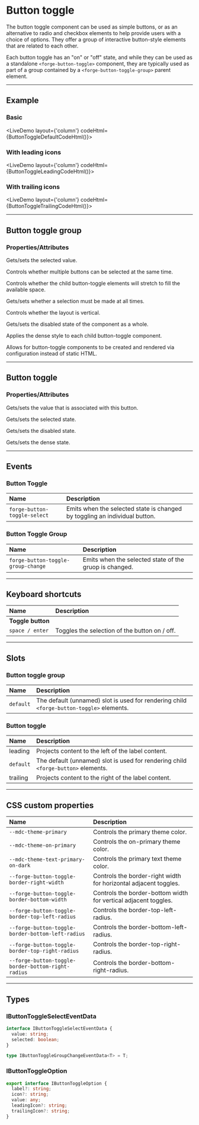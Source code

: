 
<PageSection>

# Button toggle

The button toggle component can be used as simple buttons, or as an alternative to radio and checkbox elements to help provide users with a choice of options.
They offer a group of interactive button-style elements that are related to each other.

Each button toggle has an "on" or "off" state, and while they can be used as a standalone `<forge-button-toggle>` component, they are typically used as part 
of a group contained by a `<forge-button-toggle-group>` parent element.

</PageSection>

---

<PageSection>

## Example

### Basic

<LiveDemo
layout={'column'}
codeHtml={ButtonToggleDefaultCodeHtml()}>
  <ButtonGroupDemo/>
</LiveDemo>

### With leading icons

<LiveDemo 
layout={'column'}
codeHtml={ButtonToggleLeadingCodeHtml()}>
  <ButtonGroupDemo hasLeading={true}/>
</LiveDemo>

### With trailing icons

<LiveDemo 
layout={'column'}
codeHtml={ButtonToggleTrailingCodeHtml()}>
  <ButtonGroupDemo hasTrailing={true}/>
</LiveDemo>

</PageSection>

---

<PageSection>

## Button toggle group

### Properties/Attributes

<PropertyDef name="value" type="any" defaultValue="null">

Gets/sets the selected value.

</PropertyDef>

<PropertyDef name="multiple" type="boolean" defaultValue="false">

Controls whether multiple buttons can be selected at the same time.

</PropertyDef>

<PropertyDef name="stretch" type="boolean" defaultValue="false">

Controls whether the child button-toggle elements will stretch to fill the available space.

</PropertyDef>

<PropertyDef name="mandatory" type="boolean" defaultValue="false">

Gets/sets whether a selection must be made at all times.

</PropertyDef>

<PropertyDef name="vertical" type="boolean" defaultValue="false">

Controls whether the layout is vertical.

</PropertyDef>

<PropertyDef name="disabled" type="boolean" defaultValue="false">

Gets/sets the disabled state of the component as a whole.

</PropertyDef>

<PropertyDef name="dense" type="boolean" defaultValue="false">

Applies the dense style to each child button-toggle component.

</PropertyDef>

<PropertyDef name="options" type="IButtonToggleOption[]" attr={false} defaultValue="[]">

Allows for button-toggle components to be created and rendered via configuration instead of static HTML.

</PropertyDef>

</PageSection>

---

<PageSection>

## Button toggle

### Properties/Attributes

<PropertyDef name="value" type="any" defaultValue="undefined">

Gets/sets the value that is associated with this button.

</PropertyDef>

<PropertyDef name="selected" type="boolean" defaultValue="false">

Gets/sets the selected state.

</PropertyDef>

<PropertyDef name="disabled" type="boolean" defaultValue="false">

Gets/sets the disabled state.

</PropertyDef>

<PropertyDef name="dense" type="boolean" defaultValue="false">

Gets/sets the dense state.

</PropertyDef>

</PageSection>

---

<PageSection>

## Events

### Button Toggle

| Name                               | Description
| :----------------------------------| :----------------
| `forge-button-toggle-select`         | Emits when the selected state is changed by toggling an individual button.

### Button Toggle Group

| Name                               | Description
| :----------------------------------| :----------------
| `forge-button-toggle-group-change`   | Emits when the selected state of the gruop is changed.

</PageSection>

---

<PageSection>

## Keyboard shortcuts

| Name                                | Description
| :-----------------------------------| :----------------
| **Toggle button**                   |
| `space / enter`                     | Toggles the selection of the button on / off.


</PageSection>

---

<PageSection>

## Slots

### Button toggle group

| Name                         | Description
| :----------------------------| :----------------
| `default`                    | The default (unnamed) slot is used for rendering child `<forge-button-toggle>` elements.

### Button toggle

| Name                         | Description
| :----------------------------| :----------------
| leading                      | Projects content to the left of the label content.
| `default`                    | The default (unnamed) slot is used for rendering child `<forge-button>` elements.
| trailing                     | Projects content to the right of the label content.

</PageSection>

---

<PageSection>

## CSS custom properties

| Name                                               | Description
| :--------------------------------------------------| :----------------
| `--mdc-theme-primary`                              | Controls the primary theme color.
| `--mdc-theme-on-primary`                           | Controls the on-primary theme color.
| `--mdc-theme-text-primary-on-dark`                 | Controls the primary text theme color.
| `--forge-button-toggle-border-right-width`           | Controls the border-right width for horizontal adjacent toggles.
| `--forge-button-toggle-border-bottom-width`          | Controls the border-bottom width for vertical adjacent toggles.
| `--forge-button-toggle-border-top-left-radius`       | Controls the border-top-left-radius.
| `--forge-button-toggle-border-bottom-left-radius`    | Controls the border-bottom-left-radius.
| `--forge-button-toggle-border-top-right-radius`      | Controls the border-top-right-radius.
| `--forge-button-toggle-border-bottom-right-radius`   | Controls the border-bottom-right-radius.

</PageSection>

---

<PageSection>

## Types

### IButtonToggleSelectEventData

```ts
interface IButtonToggleSelectEventData {
  value: string;
  selected: boolean;
}
```

```ts
type IButtonToggleGroupChangeEventData<T> = T;
```

### IButtonToggleOption

```ts
export interface IButtonToggleOption {
  label?: string;
  icon?: string;
  value: any;
  leadingIcon?: string;
  trailingIcon?: string;
}
```

</PageSection>
